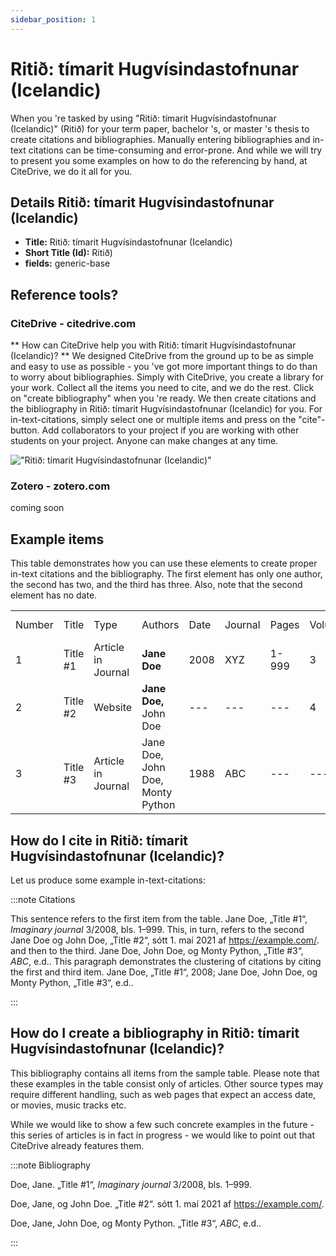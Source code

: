 ```yaml
---
sidebar_position: 1
---
```


# Ritið: tímarit Hugvísindastofnunar (Icelandic)

When you 're tasked by using "Ritið: tímarit Hugvísindastofnunar (Icelandic)" (Ritið) for your term paper, bachelor 's, or master 's thesis to create citations and bibliographies.
Manually entering bibliographies and in-text citations can be time-consuming and error-prone. And while we will try to present you some examples on how to do the referencing by hand, at CiteDrive, we do it all for you.

## Details  Ritið: tímarit Hugvísindastofnunar (Icelandic)
* **Title:** Ritið: tímarit Hugvísindastofnunar (Icelandic)
* **Short Title (Id):** Ritið)
* **fields:** generic-base

## Reference tools?
### CiteDrive - citedrive.com
** How can CiteDrive help you with Ritið: tímarit Hugvísindastofnunar (Icelandic)? **
We designed CiteDrive from the ground up to be as simple and easy to use as possible - you 've got more important things to do than to worry about bibliographies. Simply with CiteDrive, you create a library for your work. Collect all the items you need to cite, and we do the rest. Click on "create bibliography" when you 're ready. We then create citations and the bibliography in Ritið: tímarit Hugvísindastofnunar (Icelandic) for you. For in-text-citations, simply select one or multiple items and press on the "cite"-button. Add collaborators to your project if you are working with other students on your project. Anyone can make changes at any time.


!["Ritið: tímarit Hugvísindastofnunar (Icelandic)"](images/riti-timarit-hugvisindastofnunar-icelandic.svg "Choose Ritið: tímarit Hugvísindastofnunar (Icelandic) in the CiteDrive App")

### Zotero - zotero.com

coming soon

## Example items

This table demonstrates how you can use these elements to create proper in-text citations and the bibliography. The first element has only one author, the second has two, and the third has three. Also, note that the second element has no date.


<table>
  <tr>
   <td>Number
   </td>
   <td>Title
   </td>
   <td>Type
   </td>
   <td>Authors
   </td>
   <td>Date
   </td>
   <td>Journal
   </td>
   <td>Pages
   </td>
   <td>Volume
   </td>
   <td>Issue
   </td>
   <td>Access Date
   </td>
  </tr>
  <tr>
   <td>1
   </td>
   <td>Title #1
   </td>
   <td>Article in Journal
   </td>
   <td><strong>Jane Doe</strong>
   </td>
   <td>2008
   </td>
   <td>XYZ
   </td>
   <td>1-999
   </td>
   <td>3
   </td>
   <td>2
   </td>
   <td>--
   </td>
  </tr>
  <tr>
   <td>
2
   </td>
   <td>Title #2
   </td>
   <td>Website
   </td>
   <td><strong>Jane Doe, </strong>John Doe
   </td>
   <td>---
   </td>
   <td>---
   </td>
   <td>---
   </td>
   <td>4
   </td>
   <td>---
   </td>
   <td>2020-05-01
   </td>
  </tr>
  <tr>
   <td>3
   </td>
   <td>Title #3
   </td>
   <td>Article in Journal
   </td>
   <td>Jane Doe, John Doe, Monty Python
   </td>
   <td>1988
   </td>
   <td>ABC
   </td>
   <td>---
   </td>
   <td>---
   </td>
   <td>16
   </td>
   <td>---
   </td>
  </tr>
</table>



## How do I cite in  Ritið: tímarit Hugvísindastofnunar (Icelandic)?

Let us produce some example in-text-citations:

:::note Citations


This sentence refers to the first item from the table. Jane Doe, „Title #1“, <i>Imaginary journal</i> 3/2008, bls. 1–999. This, in turn, refers to the second Jane Doe og John  Doe, „Title #2“, sótt 1. maí 2021 af https://example.com/.
and then to the third.  Jane Doe, John Doe, og Monty Python, „Title #3“, <i>ABC</i>, e.d..
This paragraph demonstrates the clustering of citations by citing the first and third item. Jane Doe, „Title #1“, 2008; Jane Doe, John Doe, og Monty Python, „Title #3“, e.d..

:::

## How do I create a bibliography in Ritið: tímarit Hugvísindastofnunar (Icelandic)?

This bibliography contains all items from the sample table. Please note that these examples in the table consist only of articles. Other source types may require different handling, such as web pages that expect an access date, or movies, music tracks etc.

While we would like to show a few such concrete examples in the future - this series of articles is in fact in progress - we would like to point out that CiteDrive already features them.

:::note Bibliography

Doe, Jane. „Title #1“, <i>Imaginary journal</i> 3/2008, bls. 1–999.

Doe, Jane, og John  Doe. „Title #2“. sótt 1. maí 2021 af https://example.com/.

Doe, Jane, John Doe, og Monty Python. „Title #3“, <i>ABC</i>, e.d..



:::


        